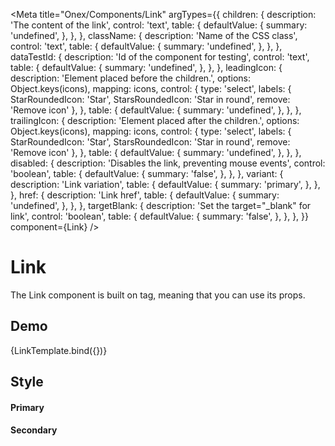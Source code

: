 <!-- Link.mdx -->



<Meta
  title="Onex/Components/Link"
  argTypes={{
    children: {
      description: 'The content of the link',
      control: 'text',
      table: {
        defaultValue: {
          summary: 'undefined',
        },
      },
    },
    className: {
      description: 'Name of the CSS class',
      control: 'text',
      table: {
        defaultValue: {
          summary: 'undefined',
        },
      },
    },
    dataTestId: {
      description: 'Id of the component for testing',
      control: 'text',
      table: {
        defaultValue: {
          summary: 'undefined',
        },
      },
    },
    leadingIcon: {
      description: 'Element placed before the children.',
      options: Object.keys(icons),
      mapping: icons,
      control: {
        type: 'select',
        labels: {
          StarRoundedIcon: 'Star',
          StarsRoundedIcon: 'Star in round',
          remove: 'Remove icon'
        },
      },
      table: {
        defaultValue: {
          summary: 'undefined',
        },
      },
    },
    trailingIcon: {
      description: 'Element placed after the children.',
      options: Object.keys(icons),
      mapping: icons,
      control: {
        type: 'select',
        labels: {
          StarRoundedIcon: 'Star',
          StarsRoundedIcon: 'Star in round',
          remove: 'Remove icon'
        },
      },
      table: {
        defaultValue: {
          summary: 'undefined',
        },
      },
    },
    disabled: {
      description: 'Disables the link, preventing mouse events',
      control: 'boolean',
      table: {
        defaultValue: {
          summary: 'false',
        },
      },
    },
    variant: {
      description: 'Link variation',
      table: {
        defaultValue: {
          summary: 'primary',
        },
      },
    },
    href: {
      description: 'Link href',
      table: {
        defaultValue: {
          summary: 'undefined',
        },
      },
    },
    targetBlank: {
      description: 'Set the target="_blank" for link',
      control: 'boolean',
      table: {
        defaultValue: {
          summary: 'false',
        },
      },
    },
  }}
  component={Link}
/>


# Link

The Link component is built on <a /> tag, meaning that you can use its props.

## Demo

<Canvas>
  <Story name="Demo"
    args={{
      className: 'custom-link',
      variant: 'primary',
      children: 'Link',
      dataTestId: 'test-link-id',
    }}>
      {LinkTemplate.bind({})}
  </Story>
</Canvas>

<ArgsTable story="Demo" />

## Style

#### Primary

<Canvas>
  <Story name="Primary" story={stories.Primary} />
  <Story name="PrimaryWithTrailingIcon" story={stories.PrimaryWithTrailingIcon} />
  <Story name="PrimaryWithLeadingIcon" story={stories.PrimaryWithLeadingIcon} />
  <Story name="PrimaryWithTwoIcons" story={stories.PrimaryWithTwoIcons} />
  <Story name="PrimaryDisabled" story={stories.PrimaryDisabled} />
</Canvas>

#### Secondary

<Canvas>
  <Story name="Secondary" story={stories.Secondary} />
  <Story name="SecondaryWithTrailingIcon" story={stories.SecondaryWithTrailingIcon} />
  <Story name="SecondaryWithLeadingIcon" story={stories.SecondaryWithLeadingIcon} />
  <Story name="SecondaryWithTwoIcons" story={stories.SecondaryWithTwoIcons} />
  <Story name="SecondaryDisabled" story={stories.SecondaryDisabled} />
</Canvas>
